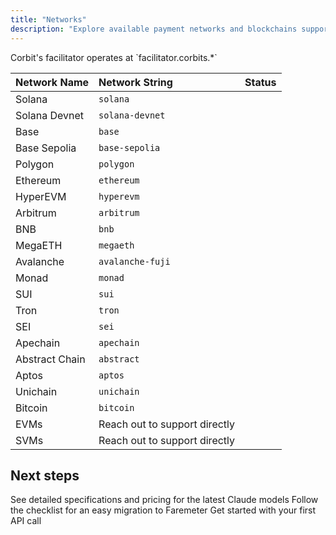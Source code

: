 ```yaml
---
title: "Networks"
description: "Explore available payment networks and blockchains supported by Corbits."
---
```


<Note>
  Corbit's facilitator operates at `facilitator.corbits.*`
</Note>

| Network Name   | Network String                | Status                                                    |
| -------------- | :---------------------------- | :-------------------------------------------------------: |
| Solana         | `solana`                      | <Icon icon="circle" iconType="solid" color="#7B9974" />   |
| Solana Devnet  | `solana-devnet`               | <Icon icon="circle" iconType="solid" color="#7B9974" />   |
| Base           | `base`                        | <Icon icon="circle" iconType="solid" color="#7B9974" />   |
| Base Sepolia   | `base-sepolia`                | <Icon icon="circle" iconType="solid" color="#7B9974" />   |
| Polygon        | `polygon`                     | <Icon icon="circle" iconType="duotone" color="#7B9974" />   |
| Ethereum       | `ethereum`                    | <Icon icon="circle" iconType="duotone" color="#7B9974" /> |
| HyperEVM       | `hyperevm`                    | <Icon icon="circle" iconType="duotone" color="#7B9974" />                                                    |
| Arbitrum       | `arbitrum`                    | <Icon icon="circle" iconType="duotone" color="#7B9974" />                                                    |
| BNB            | `bnb`                         | <Icon icon="circle" iconType="duotone" color="#7B9974" />                                                    |
| MegaETH        | `megaeth`                     | <Icon icon="circle" iconType="duotone" color="#7B9974" />                                                    |
| Avalanche      | `avalanche-fuji`              | <Icon icon="circle" iconType="duotone" color="#7B9974" />                                                    |
| Monad          | `monad`                       | <Icon icon="circle" iconType="duotone" color="#7B9974" />                                                   |
| SUI            | `sui`                         | <Icon icon="circle" iconType="duotone" color="#7B9974" />                                                    |
| Tron           | `tron`                        | <Icon icon="circle" iconType="duotone" color="#7B9974" />                                                   |
| SEI            | `sei`                         | <Icon icon="circle" iconType="duotone" color="#7B9974" />                                                    |
| Apechain       | `apechain`                    | <Icon icon="circle" iconType="duotone" color="#7B9974" />                                                    |
| Abstract Chain | `abstract`                    | <Icon icon="circle" iconType="duotone" color="#7B9974" />                                                   |
| Aptos          | `aptos`                       | <Icon icon="circle" iconType="duotone" color="#7B9974" />                                                    |
| Unichain       | `unichain`                    | <Icon icon="circle" iconType="duotone" color="#7B9974" />                                                    |
| Bitcoin        | `bitcoin`                     | <Icon icon="circle" iconType="duotone" color="#7B9974" />                                                    |
| EVMs           | Reach out to support directly | <Icon icon="circle" iconType="duotone" color="#7B9974" />                                                    |
| SVMs           | Reach out to support directly | <Icon icon="circle" iconType="duotone" color="#7B9974" />                                                   |

## Next steps

<CardGroup cols={3}>
  <Card title="Facilitator comparison chart" icon="head-side-gear" href="/about-corbits/pricing">
    See detailed specifications and pricing for the latest Claude models
  </Card>
  <Card title="Migrate to Faremeter" icon="sparkles" href="/faremeter/">
    Follow the checklist for an easy migration to Faremeter
  </Card>
  <Card title="Start building" icon="code" href="/quickstart">
    Get started with your first API call
  </Card>
</CardGroup>